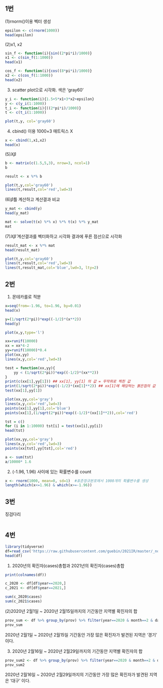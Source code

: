 ## 1번
(1)rnorm()이용 벡터 생성
```r
epsilon <- c(rnorm(1000))
head(epsilon)
```


(2)x1, x2
```r
sin_f <- function(i){sin((2*pi*i)/1000)}
x1 <- c(sin_f(1:1000))
head(x1)

cos_f <- function(i){cos((8*pi*i)/1000)}
x2 <- c(cos_f(1:1000))
head(x2)
```

(3) scatter plot으로 시각화. 색은 'gray60'
```r
y_i <- function(i){1.5+5*x1+3*x2+epsilon}
y <- c(y_i(1:1000))
t_i <- function(i){((2*pi*i)/1000)}
t <- c(t_i(1:1000))

plot(t,y, col='gray60')
```

(4) cbind() 이용 1000×3 매트릭스 X
```r
x <- cbind(1,x1,x2)
head(x)
```

(5)$X\beta$
```r
b <- matrix(c(1.5,5,3), nrow=3, ncol=1)
b

result <- x %*% b

plot(t,y,col='gray60')
lines(t,result,col='red',lwd=3)
```

(6)$\hat{\beta}$를 계산하고 계산결과 비교
```r
y_mat <- cbind(y)
head(y_mat)

mat <- solve(t(x) %*% x) %*% t(x) %*% y_mat
mat
```

(7)$X\hat{\beta}$ 계산결과를 벡터화하고 시각화 결과에 푸른 점선으로 시각화
```r
result_mat <- x %*% mat
head(result_mat)

plot(t,y,col='gray60')
lines(t,result,col='red',lwd=3)
lines(t,result_mat,col='blue',lwd=3, lty=2)
```

\newpage
## 2번
(1) 몬테카를로 적분
```r
x=seq(from=-1.96, to=1.96, by=0.01)
head(x)
```

```r
y=(1/sqrt(2*pi))*exp((-1/2)*(x**2))
head(y)
```

```r
plot(x,y,type='l')
```

```r
xx=runif(10000)
xx = xx*4-2
yy=runif(10000)*0.4
plot(xx,yy)
lines(x,y,col='red',lwd=3)
```

```r
test = function(xx,yy){
    yy < (1/sqrt(2*pi))*exp((-1/2)*(xx**2))
}
print(c(xx[1],yy[1])) ## xx[1], yy[1] 의 값 = 무작위로 찍힌 값 
print(1/sqrt(2*pi))*exp((-1/2)*(xx[1]**2)) ## xx[1]에 해당하는 붉은점의 값 
test(xx[1],yy[1])
```

```r
plot(xx,yy,col='gray')
lines(x,y,col='red',lwd=3)
points(xx[1],yy[1],col='blue')
points(xx[1],(1/sqrt(2*pi))*exp((-1/2)*(xx[1]**2)),col='red')
```

```r
tst = c()
for (i in 1:10000) tst[i] = test(xx[i],yy[i])
head(tst)
```

```r
plot(xx,yy,col='gray')
lines(x,y,col='red',lwd=3)
points(xx[tst],yy[tst],col='red')
```

```r
a <- sum(tst)
a/10000* 1.6
```



(2) (-1.96, 1.96) 사이에 있는 확률변수를 count
```r
x <- rnorm(1000, mean=0, sd=1)  #표준정규분포에서 1000개의 확률변수를 생성
length(which(x<=1.96) & which(x>=-1.96))
```

\newpage
## 3번
징검다리
```r

```


\newpage
## 4번
```r
library(tidyverse)
df=read_csv('https://raw.githubusercontent.com/guebin/2021IR/master/_notebooks/covid19.csv')
head(df)
```

(1) 2020년의 확진자(cases)총합과 2021년의 확진자(cases)총합
```r
print(colnames(df))

c_2020 <- df[df$year==2020,]
c_2021 <- df[df$year==2021,]
```

```r
sum(c_2020$cases)
sum(c_2021$cases)
```

(2)2020년 2월1일 ~ 2020년 2월15일까지의 기간동안 지역별 확진자의 합
```r
prov_sum <- df %>% group_by(prov) %>% filter(year==2020 & month==2 & day<16) %>% summarise(sum_cases=sum(cases))
prov_sum
```
2020년 2월1일 ~ 2020년 2월15일 기간동안 가장 많은 확진자가 발견된 지역은 '경기' 이다.


(3) 2020년 2월16일 ~ 2020년 2월29일까지의 기간동안 지역별 확진자의 합
```r
prov_sum2 <- df %>% group_by(prov) %>% filter(year==2020 & month==2 & day<30 & day>15) %>% summarise(sum_cases=sum(cases))
prov_sum2
```
2020년 2월16일 ~ 2020년 2월29일까지의 기간동안 가장 많은 확진자가 발견된 지역은 '대구' 이다.
